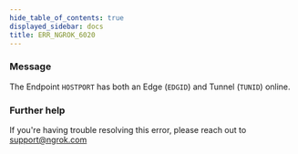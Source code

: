 ```yaml
---
hide_table_of_contents: true
displayed_sidebar: docs
title: ERR_NGROK_6020
---
```


### Message

The Endpoint `HOSTPORT` has both an Edge (`EDGID`) and Tunnel (`TUNID`) online.

<ErrorDetails />

### Further help

If you're having trouble resolving this error, please reach out to [support@ngrok.com](mailto:support@ngrok.com?subject=Help%20with%20ERR_NGROK_6020)

